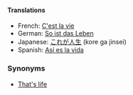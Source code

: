 ====Translations====
*French: [[C'est la vie]]
*German: [[So ist das Leben]]
*Japanese: [[これが人生]] (kore ga jinsei)
*Spanish: [[Así es la vida]]

===Synonyms===
*[[That's life]]